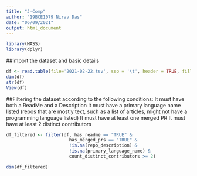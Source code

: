 ---
title: "J-Comp"
author: "19BCE1079 Nirav Das"
date: "06/09/2021"
output: html_document
---

```{r}
library(MASS)
library(dplyr)
```

##import the dataset and basic details
```{r}
df <- read.table(file='2021-02-22.tsv', sep = '\t', header = TRUE, fill = TRUE)
dim(df)
str(df)
View(df)
```

##Filtering the dataset according to the following conditions:
    It must have both a ReadMe and a Description
    It must have a primary language name listed (repos that are mostly text, such as a list of articles, might not have a programming language listed)
    It must have at least one merged PR
    It must have at least 2 distinct contributors
    
```{r}
df_filtered <- filter(df, has_readme == "TRUE" &
                        has_merged_prs == "TRUE" &
                        !is.na(repo_description) &
                        !is.na(primary_language_name) &
                        count_distinct_contributors >= 2)

dim(df_filtered)
```

  